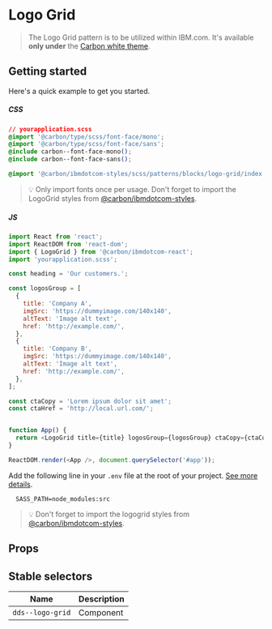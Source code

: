 
# Logo Grid

> The Logo Grid pattern is to be utilized within IBM.com. It's available **only under** the [Carbon white theme](https://www.carbondesignsystem.com/guidelines/themes/overview#default-theme).

## Getting started

Here's a quick example to get you started.

##### CSS

```css
// yourapplication.scss
@import '@carbon/type/scss/font-face/mono';
@import '@carbon/type/scss/font-face/sans';
@include carbon--font-face-mono();
@include carbon--font-face-sans();

@import '@carbon/ibmdotcom-styles/scss/patterns/blocks/logo-grid/index.scss';
```

> 💡 Only import fonts once per usage. Don't forget to import the LogoGrid
> styles from
> [@carbon/ibmdotcom-styles](https://github.com/carbon-design-system/ibm-dotcom-library/blob/master/packages/styles).

##### JS

```javascript
import React from 'react';
import ReactDOM from 'react-dom';
import { LogoGrid } from '@carbon/ibmdotcom-react';
import 'yourapplication.scss';

const heading = 'Our customers.';

const logosGroup = [
  {
    title: 'Company A',
    imgSrc: 'https://dummyimage.com/140x140',
    altText: 'Image alt text',
    href: 'http://example.com/',
  },
  {
    title: 'Company B',
    imgSrc: 'https://dummyimage.com/140x140',
    altText: 'Image alt text',
    href: 'http://example.com/',
  },
];

const ctaCopy = 'Lorem ipsum dolor sit amet';
const ctaHref = 'http://local.url.com/';


function App() {
  return <LogoGrid title={title} logosGroup={logosGroup} ctaCopy={ctaCopy} ctaHref={ctaHref} />;
}

ReactDOM.render(<App />, document.querySelector('#app'));
```

Add the following line in your `.env` file at the root of your project.
[See more details](https://github.com/carbon-design-system/ibm-dotcom-library/tree/master/packages/styles#usage).

```
  SASS_PATH=node_modules:src
```

> 💡 Don't forget to import the logogrid styles from
> [@carbon/ibmdotcom-styles](https://github.com/carbon-design-system/ibm-dotcom-library/blob/master/packages/styles).

## Props

<Props of={LogoGrid} />

## Stable selectors

| Name             | Description |
| ---------------- | ----------- |
| `dds--logo-grid` | Component   |

<Description markdown={contributing} />
